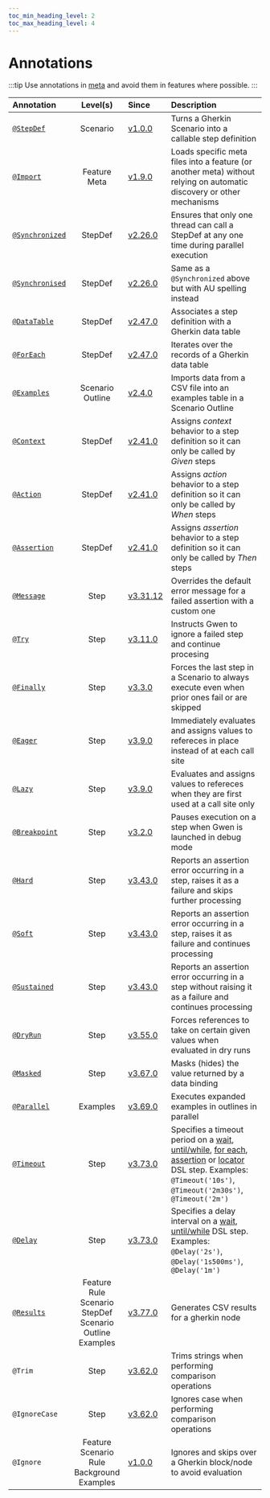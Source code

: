 ```yaml
--- 
toc_min_heading_level: 2
toc_max_heading_level: 4
---
```


# Annotations

:::tip 
Use annotations in [meta](/docs/meta) and avoid them in features where possible.
:::

| Annotation                                                       | Level(s)                                                  | Since                                                                           | Description                                                                                                           |
| :--------------------------------------------------------------- | :-------------------------------------------------------: | :------------------------------------------------------------------------------ | :-------------------------------------------------------------------------------------------------------------------- |
| [`@StepDef`](/docs/meta#stepdefs)                                | Scenario                                                  | [v1.0.0](https://github.com/gwen-interpreter/gwen-web/releases/tag/v1.0.0)      | Turns a Gherkin Scenario into a callable step definition                                                              |
| [`@Import`](/docs/meta#import-strategy)                          | Feature<br/>Meta                                          | [v1.9.0](https://github.com/gwen-interpreter/gwen-web/releases/tag/v1.9.0)      | Loads specific meta files into a feature (or another meta) without relying on automatic discovery or other mechanisms |
| [`@Synchronized`](/docs/meta#synchronized-stepdefs)              | StepDef                                                   | [v2.26.0](https://github.com/gwen-interpreter/gwen-web/releases/tag/v2.26.0)    | Ensures that only one thread can call a StepDef at any one time during parallel execution                             |
| [`@Synchronised`](/docs/meta#synchronized-stepdefs)              | StepDef                                                   | [v2.26.0](https://github.com/gwen-interpreter/gwen-web/releases/tag/v2.26.0)    | Same as a `@Synchronized` above but with AU spelling instead                                                          |
| [`@DataTable`](/docs/data-tables)                                | StepDef                                                   | [v2.47.0](https://github.com/gwen-interpreter/gwen-web/releases/tag/v2.47.0)    | Associates a step definition with a Gherkin data table                                                                |
| [`@ForEach`](/docs/data-tables)                                  | StepDef                                                   | [v2.47.0](https://github.com/gwen-interpreter/gwen-web/releases/tag/v2.47.0)    | Iterates over the records of a Gherkin data table                                                                     |
| [`@Examples`](/docs/data-feeds#examples-annotation)              | Scenario Outline                                          | [v2.4.0](https://github.com/gwen-interpreter/gwen-web/releases/tag/v2.4.0)      | Imports data from a CSV file into an examples table in a Scenario Outline                                             |
| [`@Context`](/docs#behavioural-rules-and-semantics)              | StepDef                                                   | [v2.41.0](https://github.com/gwen-interpreter/gwen-web/releases/tag/v2.41.0)    | Assigns *context* behavior to a step definition so it can only be called by *Given* steps                             |
| [`@Action`](/docs#behavioural-rules-and-semantics)               | StepDef                                                   | [v2.41.0](https://github.com/gwen-interpreter/gwen-web/releases/tag/v2.41.0)    | Assigns *action* behavior to a step definition so it can only be called by *When* steps                               |
| [`@Assertion`](/docs#behavioural-rules-and-semantics)            | StepDef                                                   | [v2.41.0](https://github.com/gwen-interpreter/gwen-web/releases/tag/v2.41.0)    | Assigns *assertion* behavior to a step definition so it can only be called by *Then* steps                            |
| [`@Message`](/docs/assertions#message-annotation)                | Step                                                      | [v3.31.12](https://github.com/gwen-interpreter/gwen-web/releases/tag/v3.31.12)  | Overrides the default error message for a failed assertion with a custom one                                          |
| [`@Try`](/docs/try-steps)                                        | Step                                                      | [v3.11.0](https://github.com/gwen-interpreter/gwen-web/releases/tag/v3.11.0)    | Instructs Gwen to ignore a failed step and continue procesing                                                         |
| [`@Finally`](/docs/finally-steps)                                | Step                                                      | [v3.3.0](https://github.com/gwen-interpreter/gwen-web/releases/tag/v3.3.0)      | Forces the last step in a Scenario to always execute even when prior ones fail or are skipped                         |
| [`@Eager`](/docs/eager-or-lazy#eager)                            | Step                                                      | [v3.9.0](https://github.com/gwen-interpreter/gwen-web/releases/tag/v3.9.0)      | Immediately evaluates and assigns values to refereces in place instead of at each call site                           |
| [`@Lazy`](/docs/eager-or-lazy#lazy)                              | Step                                                      | [v3.9.0](https://github.com/gwen-interpreter/gwen-web/releases/tag/v3.9.0)      | Evaluates and assigns values to refereces when they are first used at a call site only                                |
| [`@Breakpoint`](/docs/repl#breakpoints)                          | Step                                                      | [v3.2.0](https://github.com/gwen-interpreter/gwen-web/releases/tag/v3.2.0)      | Pauses execution on a step when Gwen is launched in debug mode                                                        |
| [`@Hard`](/docs/assertions#hard-assertions-default)              | Step                                                      | [v3.43.0](https://github.com/gwen-interpreter/gwen-web/releases/tag/v3.43.0)    | Reports an assertion error occurring in a step, raises it as a failure and skips further processing                   |
| [`@Soft`](/docs/assertions#soft-assertions)                      | Step                                                      | [v3.43.0](https://github.com/gwen-interpreter/gwen-web/releases/tag/v3.43.0)    | Reports an assertion error occurring in a step, raises it as failure and continues processing                         |
| [`@Sustained`](/docs/assertions#sustained-assertions)            | Step                                                      | [v3.43.0](https://github.com/gwen-interpreter/gwen-web/releases/tag/v3.43.0)    | Reports an assertion error occurring in a step without raising it as a failure and continues processing               |
| [`@DryRun`](/docs/dry-run#dryrun-annotations)                    | Step                                                      | [v3.55.0](https://github.com/gwen-interpreter/gwen-web/releases/tag/v3.55.0)    | Forces references to take on certain given values when evaluated in dry runs                                          |
| [`@Masked`](/docs/settings#masked-data-bindings)                 | Step                                                      | [v3.67.0](https://github.com/gwen-interpreter/gwen-web/releases/tag/v3.67.0)    | Masks (hides) the value returned by a data binding                                                                    |
| [`@Parallel`](/docs/parallel#parallel-scenario-outline-examples) | Examples                                                  | [v3.69.0](https://github.com/gwen-interpreter/gwen-web/releases/tag/v3.69.0)    | Executes expanded examples in outlines in parallel                                                                    |
| [`@Timeout`](/docs/locator-level-timeouts#timeout-annotations)   | Step                                                      | [v3.73.0](https://github.com/gwen-interpreter/gwen-web/releases/tag/v3.73.0)    | Specifies a timeout period on a [wait](/docs/dsl#sleeps-and-waits), [until/while](/docs/dsl#untilwhile), [for each](/docs/dsl#foreach), [assertion](/docs/dsl#assertions) or [locator](/docs/dsl#element-locators) DSL step. Examples: `@Timeout('10s')`, `@Timeout('2m30s')`, `@Timeout('2m')` |
| [`@Delay`](/docs/locator-level-timeouts#delay-annotation)        | Step                                                      | [v3.73.0](https://github.com/gwen-interpreter/gwen-web/releases/tag/v3.73.0)    | Specifies a delay interval on a [wait](/docs/dsl#sleeps-and-waits), [until/while](/docs/dsl#untilwhile) DSL step. Examples: `@Delay('2s')`, `@Delay('1s500ms')`, `@Delay('1m')` |
| [`@Results`](/docs/reports/csv#results-annotation)               | Feature<br/>Rule<br/>Scenario<br/>StepDef<br/>Scenario Outline<br/>Examples  | [v3.77.0](https://github.com/gwen-interpreter/gwen-web/releases/tag/v3.77.0)    | Generates CSV results for a gherkin node                                                                              |
| `@Trim`                                                          | Step                                                      | [v3.62.0](https://github.com/gwen-interpreter/gwen-web/releases/tag/v3.62.0)    | Trims strings when performing comparison operations                                                                   |
| `@IgnoreCase`                                                    | Step                                                      | [v3.62.0](https://github.com/gwen-interpreter/gwen-web/releases/tag/v3.62.0)    | Ignores case when performing comparison operations                                                                    |
| `@Ignore`                                                        | Feature<br/>Scenario<br/>Rule<br/>Background<br/>Examples | [v1.0.0](https://github.com/gwen-interpreter/gwen-web/releases/tag/v1.0.0)      | Ignores and skips over a Gherkin block/node to avoid evaluation                                                       |
